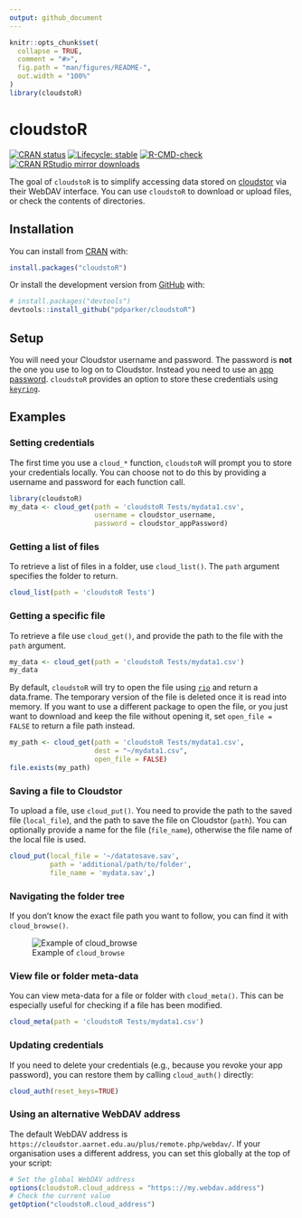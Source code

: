 ```yaml
---
output: github_document
---
```


<!-- README.md is generated from README.Rmd. Please edit that file -->

```r
knitr::opts_chunk$set(
  collapse = TRUE,
  comment = "#>",
  fig.path = "man/figures/README-",
  out.width = "100%"
)
library(cloudstoR)
```

# cloudstoR

<!-- badges: start -->
[![CRAN status](https://www.r-pkg.org/badges/version/cloudstoR)](https://CRAN.R-project.org/package=cloudstoR)
[![Lifecycle: stable](https://img.shields.io/badge/lifecycle-stable-brightgreen.svg)](https://lifecycle.r-lib.org/articles/stages.html#stable) 
[![R-CMD-check](https://github.com/pdparker/cloudstoR/workflows/R-CMD-check/badge.svg)](https://github.com/pdparker/cloudstoR/actions)
[![CRAN RStudio mirror downloads](https://cranlogs.r-pkg.org/badges/last-month/cloudstoR?color=blue)](https://r-pkg.org/pkg/cloudstoR)
<!-- badges: end -->

The goal of `cloudstoR` is to simplify accessing data stored on [cloudstor](https://cloudstor.aarnet.edu.au/) via their WebDAV interface. You can use `cloudstoR` to download or upload files, or check the contents of directories.

## Installation

You can install from [CRAN](https://cran.r-project.org/package=cloudstoR) with:

```r
install.packages("cloudstoR")
```

Or install the development version from [GitHub](https://github.com/pdparker/cloudstoR) with:

```r
# install.packages("devtools")
devtools::install_github("pdparker/cloudstoR")
```

## Setup
You will need your Cloudstor username and password. The password is **not** the one you use to log on to Cloudstor. Instead you need to use an [app password](https://support.aarnet.edu.au/hc/en-us/articles/236034707-How-do-I-manage-change-my-passwords-). `cloudstoR` provides an option to store these credentials using [`keyring`](https://github.com/r-lib/keyring).

## Examples

### Setting credentials

The first time you use a `cloud_*` function, `cloudstoR` will prompt you to store your credentials locally. You can choose not to do this by providing a username and password for each function call.

```r
library(cloudstoR)
my_data <- cloud_get(path = 'cloudstoR Tests/mydata1.csv',
                     username = cloudstor_username,
                     password = cloudstor_appPassword)
```

### Getting a list of files

To retrieve a list of files in a folder, use `cloud_list()`. The `path` argument specifies the folder to return.

```r
cloud_list(path = 'cloudstoR Tests')
```

### Getting a specific file

To retrieve a file use `cloud_get()`, and provide the path to the file with the `path` argument.

```r
my_data <- cloud_get(path = 'cloudstoR Tests/mydata1.csv')
my_data
```

By default, `cloudstoR` will try to open the file using [`rio`](https://github.com/leeper/rio) and return a data.frame. The temporary version of the file is deleted once it is read into memory. If you want to use a different package to open the file, or you just want to download and keep the file without opening it, set `open_file = FALSE` to return a file path instead. 

```r
my_path <- cloud_get(path = 'cloudstoR Tests/mydata1.csv',
                     dest = "~/mydata1.csv",
                     open_file = FALSE)
file.exists(my_path)
```


### Saving a file to Cloudstor

To upload a file, use `cloud_put()`. You need to provide the path to the saved file (`local_file`), and the path to save the file on Cloudstor (`path`). You can optionally provide a name for the file (`file_name`), otherwise the file name of the local file is used.

```r
cloud_put(local_file = '~/datatosave.sav',
          path = 'additional/path/to/folder',
          file_name = 'mydata.sav',)
```

### Navigating the folder tree

If you don't know the exact file path you want to follow, you can find it with `cloud_browse()`.

![Example of `cloud_browse`](man/figures/cloud_browse_demo.gif)

### View file or folder meta-data

You can view meta-data for a file or folder with `cloud_meta()`. This can be especially useful for checking if a file has been modified.

```r
cloud_meta(path = 'cloudstoR Tests/mydata1.csv')
```


### Updating credentials

If you need to delete your credentials (e.g., because you revoke your app password), you can restore them by calling `cloud_auth()` directly:

```r
cloud_auth(reset_keys=TRUE)
```

### Using an alternative WebDAV address

The default WebDAV address is `https://cloudstor.aarnet.edu.au/plus/remote.php/webdav/`. If your organisation uses a different address, you can set this globally at the top of your script:

```r
# Set the global WebDAV address
options(cloudstoR.cloud_address = "https:://my.webdav.address")
# Check the current value
getOption("cloudstoR.cloud_address")
```
